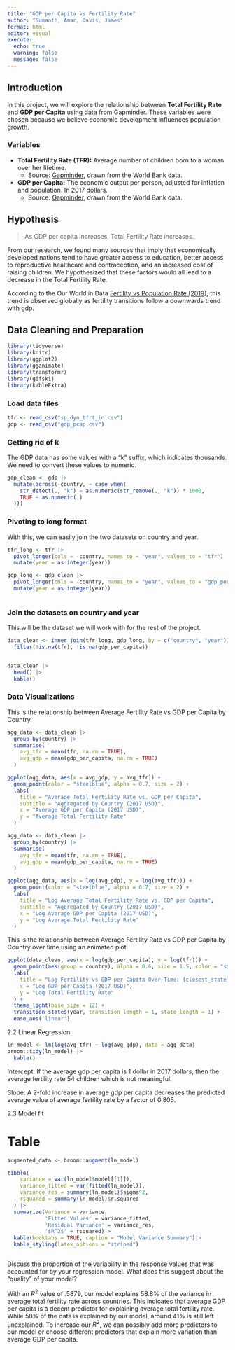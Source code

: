 ```yaml
---
title: "GDP per Capita vs Fertility Rate"
author: "Sumanth, Amar, Davis, James"
format: html
editor: visual
execute:
  echo: true
  warning: false
  message: false
---
```


## Introduction

In this project, we will explore the relationship between **Total Fertility Rate** and **GDP per Capita** using data from Gapminder. These variables were chosen because we believe economic development influences population growth.

### Variables

-   **Total Fertility Rate (TFR):** Average number of children born to a woman over her lifetime.
    -   Source: [Gapminder](https://www.gapminder.org/data/), drawn from the World Bank data.
-   **GDP per Capita:** The economic output per person, adjusted for inflation and population. In 2017 dollars.
    -   Source: [Gapminder](https://www.gapminder.org/data/), drawn from the World Bank data.

## Hypothesis

> As GDP per capita increases, Total Fertility Rate increases.

From our research, we found many sources that imply that economically developed nations tend to have greater access to education, better access to reproductive healthcare and contraception, and an increased cost of raising children. We hypothesized that these factors would all lead to a decrease in the Total Fertility Rate.

According to the Our World in Data [Fertility vs Population Rate (2019)](https://ourworldindata.org/grapher/children-per-woman-fertility-rate-vs-level-of-prosperity), this trend is observed globally as fertility transitions follow a downwards trend with gdp.

## Data Cleaning and Preparation

```r
library(tidyverse)
library(knitr)
library(ggplot2)
library(gganimate)
library(transformr)
library(gifski)
library(kableExtra)
```

### Load data files

```r
tfr <- read_csv("sp_dyn_tfrt_in.csv") 
gdp <- read_csv("gdp_pcap.csv")
```

### Getting rid of k

The GDP data has some values with a "k" suffix, which indicates thousands. We need to convert these values to numeric.

```r
gdp_clean <- gdp |>
  mutate(across(-country, ~ case_when(
    str_detect(., "k") ~ as.numeric(str_remove(., "k")) * 1000,
    TRUE ~ as.numeric(.)
  )))
```

### Pivoting to long format

With this, we can easily join the two datasets on country and year.

```r
tfr_long <- tfr |>
  pivot_longer(cols = -country, names_to = "year", values_to = "tfr") |>
  mutate(year = as.integer(year))

gdp_long <- gdp_clean |>
  pivot_longer(cols = -country, names_to = "year", values_to = "gdp_per_capita") |>
  mutate(year = as.integer(year))



```

### Join the datasets on country and year

This will be the dataset we will work with for the rest of the project.

```r
data_clean <- inner_join(tfr_long, gdp_long, by = c("country", "year")) |>
  filter(!is.na(tfr), !is.na(gdp_per_capita))


data_clean |>
  head() |>
  kable()
```

### Data Visualizations 

This is the relationship between Average Fertility Rate vs GDP per Capita by Country.
```r
agg_data <- data_clean |>
  group_by(country) |>
  summarise(
    avg_tfr = mean(tfr, na.rm = TRUE),
    avg_gdp = mean(gdp_per_capita, na.rm = TRUE)
  )

ggplot(agg_data, aes(x = avg_gdp, y = avg_tfr)) +
  geom_point(color = "steelblue", alpha = 0.7, size = 2) +
  labs(
    title = "Average Total Fertility Rate vs. GDP per Capita",
    subtitle = "Aggregated by Country (2017 USD)",
    x = "Average GDP per Capita (2017 USD)",
    y = "Average Total Fertility Rate"
  )
```

```r
agg_data <- data_clean |>
  group_by(country) |>
  summarise(
    avg_tfr = mean(tfr, na.rm = TRUE),
    avg_gdp = mean(gdp_per_capita, na.rm = TRUE)
  )

ggplot(agg_data, aes(x = log(avg_gdp), y = log(avg_tfr))) +
  geom_point(color = "steelblue", alpha = 0.7, size = 2) +
  labs(
    title = "Log Average Total Fertility Rate vs. GDP per Capita",
    subtitle = "Aggregated by Country (2017 USD)",
    x = "Log Average GDP per Capita (2017 USD)",
    y = "Log Average Total Fertility Rate"
  )
```

This is the relationship between Average Fertility Rate vs GDP per Capita by Country over time using an animated plot.

```r
ggplot(data_clean, aes(x = log(gdp_per_capita), y = log(tfr))) +
  geom_point(aes(group = country), alpha = 0.6, size = 1.5, color = "steelblue") +
  labs(
    title = "Log Fertility vs GDP per Capita Over Time: {closest_state}",
    x = "Log GDP per Capita (2017 USD)",
    y = "Log Total Fertility Rate"
  ) +
  theme_light(base_size = 12) +
  transition_states(year, transition_length = 1, state_length = 1) +
  ease_aes('linear')
```


2.2 Linear Regression
```r
ln_model <- lm(log(avg_tfr) ~ log(avg_gdp), data = agg_data)
broom::tidy(ln_model) |>
  kable()

```
Intercept: If the average gdp per capita is 1 dollar in 2017 dollars, then the average fertility rate 54 children which is not meaningful.

Slope: A 2-fold increase in average gdp per capita decreases the predicted average value of average fertility rate by a factor of 0.805.


2.3 Model fit

# Table

```r
augmented_data <- broom::augment(ln_model)

tibble(
    variance = var(ln_model$model[[1]]),
    variance_fitted = var(fitted(ln_model)),
    variance_res = summary(ln_model)$sigma^2,
    rsquared = summary(ln_model)$r.squared 
  ) |>
  summarize(Variance = variance,
            'Fitted Values' = variance_fitted,
            'Residual Variance' = variance_res,
            '$R^2$' = rsquared)|>
  kable(booktabs = TRUE, caption = "Model Variance Summary")|>
  kable_styling(latex_options = "striped")



```

Discuss the proportion of the variability in the response values that was accounted for by your regression model. What does this suggest about the “quality” of your model?


With an $R^2$ value of .5879, our model explains 58.8% of the variance in average total fertility rate across countries. This indicates that average GDP per capita is a decent predictor for explaining average total fertility rate. While 58% of the data is explained by our model, around 41% is still left unexplained. To increase our $R^2$, we can possibly add more predictors to our model or choose different predictors that explain more variation than average GDP per capita.








